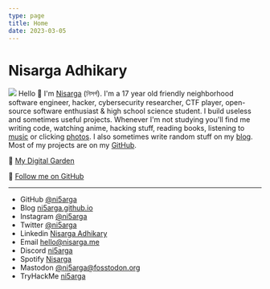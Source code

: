 ```yaml
---
type: page
title: Home
date: 2023-03-05
---
```


# Nisarga Adhikary
![](/images/aesthetic-discord.gif)
Hello 👋 I'm [Nisarga](https://nisarga.me/about/) (নিসর্গ). I'm a 17 year old friendly neighborhood software engineer, hacker, cybersecurity researcher, CTF player, open-source software enthusiast & high school science student. I build useless and sometimes useful projects. Whenever I'm not studying you'll find me writing code, watching anime, hacking stuff, reading books, listening to [music](https://open.spotify.com/user/2g78prniwnob6e44but33jbyq?si=20c57940da4341ae) or clicking [photos](https://instagram.com/ni5arga). I also sometimes write random stuff on my [blog](https://ni5arga.github.io). Most of my projects are on my [GitHub](https://github.com/ni5arga).

🌴 [My Digital Garden](https://ni5arga.github.io)

🚀 [Follow me on GitHub](https://github.com/ni5arga)


---

- GitHub [@ni5arga](https://github.com/ni5arga)
- Blog [ni5arga.github.io](https://ni5arga.github.io)
- Instagram [@ni5arga](https://instagram.com/ni5arga)
- Twitter [@ni5arga](https://twitter.com/ni5arga)
- Linkedin [Nisarga Adhikary](https://www.linkedin.com/in/ni5arga/)
- Email [hello@nisarga.me](mailto:hello@nisarga.me)
- Discord [ni5arga](https://discord.com/users/746040983992533072)
- Spotify [Nisarga](https://open.spotify.com/user/2g78prniwnob6e44but33jbyq?si=20c57940da4341ae)
- Mastodon [@ni5arga@fosstodon.org](https://fosstodon.org/@ni5arga)
- TryHackMe [ni5arga](https://tryhackme.com/p/ni5arga)
